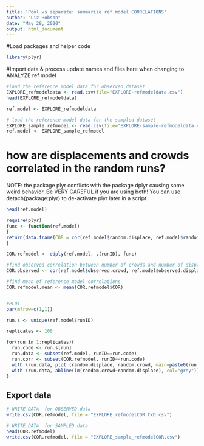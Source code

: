```yaml
---
title: 'Pool vs separate: summarize ref model CORRELATIONS'
author: "Liz Hobson"
date: "May 28, 2020"
output: html_document
---
```



#Load packages and helper code
```r
library(plyr)
```


#Import data & process
update names and files here when changing to ANALYZE ref model
```r
#load the reference model data for observed dataset
EXPLORE_refmodeldata <- read.csv(file="EXPLORE-refmodeldata.csv")
head(EXPLORE_refmodeldata)

ref.model <- EXPLORE_refmodeldata 
```


```r
# load the reference model data for the sampled dataset
EXPLORE_sample_refmodel <- read.csv(file="EXPLORE-sample-refmodeldata.csv")
ref.model <- EXPLORE_sample_refmodel

```


# how are displacements and crowds correlated in the random runs?
NOTE: the package plyr conflicts with the package dplyr causing some weird behavior. Be VERY CAREFUL if you are using both! You can use detach(package:plyr) to de-activate plyr later in a script

```r
head(ref.model)

require(plyr)
func <- function(ref.model)
{
return(data.frame(COR = cor(ref.model$random.displace, ref.model$random.crowd)))
}

COR.refmodel <- ddply(ref.model, .(runID), func)

#find observed correlation between number of crowds and number of displacements
COR.observed <- cor(ref.model$observed.crowd, ref.model$observed.displace)

#find mean of reference model correlations
COR.refmodel.mean <- mean(COR.refmodel$COR)


#PLOT
par(mfrow=c(1,1))

run.s <- unique(ref.model$runID)

replicates <- 100

for(run in 1:replicates){
  run.code <- run.s[run]
  run.data <- subset(ref.model, runID==run.code)
  run.corr <- subset(COR.refmodel, runID==run.code)
  with (run.data, plot (random.displace, random.crowd, main=paste0(run.code, " Correlation=", round(run.corr$COR, 2))))
  with (run.data, abline(lm(random.crowd~random.displace), col="grey")) # regression line (y~x)
}

```


## Export data
```r
# WRITE DATA  for OBSERVED data
write.csv(COR.refmodel, file = "EXPLORE_refmodelCOR_CxD.csv")	
```

```r
# WRITE DATA  for SAMPLED data
head(COR.refmodel)
write.csv(COR.refmodel, file = "EXPLORE_sample_refmodelCOR.csv")	
```


